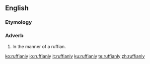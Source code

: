 ==English==

===Etymology===
{{suffix|ruffian|ly}}

===Adverb===
{{en-adv}}

# In the manner of a ruffian.

[[ko:ruffianly]]
[[io:ruffianly]]
[[it:ruffianly]]
[[ku:ruffianly]]
[[te:ruffianly]]
[[zh:ruffianly]]
